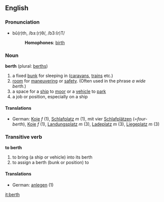 ==English==
===Pronunciation===
*bû(r)th, /bɜː(r)θ/, /b3:(r)T/
*:'''Homophones''': [[birth]]

===Noun===
'''berth''' (plural: [[berths]])

#a fixed [[bunk]] for sleeping in ([[caravan]]s, [[train]]s etc.)
#[[room]] for [[maneuvering]] or [[safety]].  (Often used in the phrase ''a wide berth''.)
#a space for a [[ship]] to [[moor]] or a [[vehicle]] to [[park]]
#a job or position, especially on a ship

====Translations====
*German: [[Koje]] ''f'' (1), [[Schlafplatz]] ''m'' (1), mit vier [[Schlafplatz|Schlafplätzen]] (=''four-berth''), [[Koje]] ''f'' (1), [[Landungsplatz]] ''m'' (3), [[Ladeplatz]] ''m'' (3), [[Liegeplatz]] ''m'' (3)

===Transitive verb===
'''to berth'''

#to bring (a ship or vehicle) into its berth
#to assign a berth (bunk or position) to

====Translations====
*German: [[anlegen]] (1)

[[it:berth]]